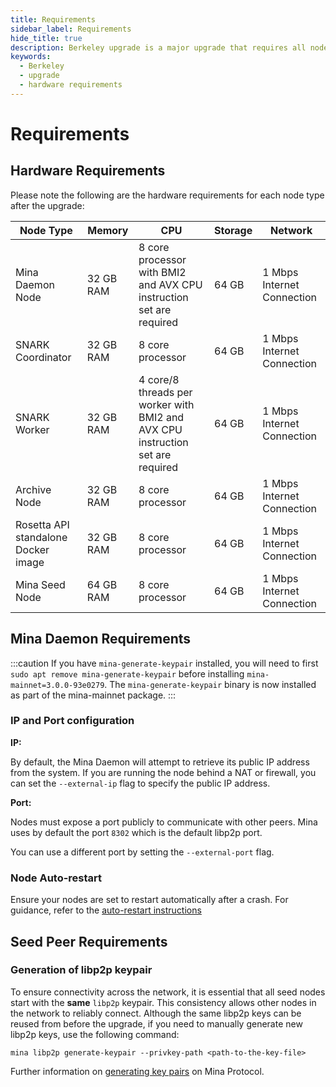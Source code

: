 ```yaml
---
title: Requirements
sidebar_label: Requirements
hide_title: true
description: Berkeley upgrade is a major upgrade that requires all nodes in a network to upgrade to a newer version. It is not backward compatible.
keywords:
  - Berkeley
  - upgrade
  - hardware requirements
---
```


# Requirements

## Hardware Requirements

Please note the following are the hardware requirements for each node type after the upgrade:

| Node Type | Memory | CPU | Storage | Network |
|--|--|--|--|--|
| Mina Daemon Node | 32 GB RAM | 8 core processor with BMI2 and AVX CPU instruction set are required | 64 GB | 1 Mbps Internet Connection |
| SNARK Coordinator | 32 GB RAM | 8 core processor | 64 GB | 1 Mbps Internet Connection |
| SNARK Worker | 32 GB RAM | 4 core/8 threads per worker with BMI2 and AVX CPU instruction set are required | 64 GB | 1 Mbps Internet Connection |
| Archive Node | 32 GB RAM | 8 core processor | 64 GB | 1 Mbps Internet Connection |
| Rosetta API standalone Docker image | 32 GB RAM | 8 core processor | 64 GB | 1 Mbps Internet Connection |
| Mina Seed Node | 64 GB RAM | 8 core processor | 64 GB | 1 Mbps Internet Connection |

## Mina Daemon Requirements

:::caution
If you have `mina-generate-keypair` installed, you will need to first `sudo apt remove mina-generate-keypair` before installing `mina-mainnet=3.0.0-93e0279`. The `mina-generate-keypair` binary is now installed as part of the mina-mainnet package.
:::

### IP and Port configuration

**IP:**

By default, the Mina Daemon will attempt to retrieve its public IP address from the system. If you are running the node behind a NAT or firewall, you can set the `--external-ip` flag to specify the public IP address.

**Port:**

Nodes must expose a port publicly to communicate with other peers.
Mina uses by default the port `8302` which is the default libp2p port.

You can use a different port by setting the `--external-port` flag.

### Node Auto-restart

Ensure your nodes are set to restart automatically after a crash. For guidance, refer to the [auto-restart instructions](/node-operators/block-producer-node/connecting-to-the-network#start-a-mina-node-with-auto-restart-flows-using-systemd)

## Seed Peer Requirements

### Generation of libp2p keypair

To ensure connectivity across the network, it is essential that all seed nodes start with the **same** `libp2p` keypair.
This consistency allows other nodes in the network to reliably connect.
Although the same libp2p keys can be reused from before the upgrade, if you need to manually generate new libp2p keys, use the following command:

```
mina libp2p generate-keypair --privkey-path <path-to-the-key-file>
```

Further information on [generating key pairs](/node-operators/generating-a-keypair) on Mina Protocol.
